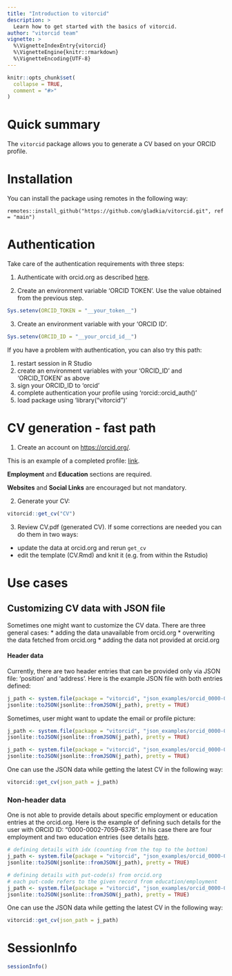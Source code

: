 ```yaml
---
title: "Introduction to vitorcid"
description: >
  Learn how to get started with the basics of vitorcid.
author: "vitorcid team"
vignette: >
  %\VignetteIndexEntry{vitorcid}
  %\VignetteEngine{knitr::rmarkdown}
  %\VignetteEncoding{UTF-8}
---
```


```r
knitr::opts_chunk$set(
  collapse = TRUE,
  comment = "#>"
)
```

# Quick summary

The `vitorcid` package allows you to generate a CV based on your ORCID profile.

# Installation

You can install the package using remotes in the following way:

```         
remotes::install_github("https://github.com/gladkia/vitorcid.git", ref = "main")
```

# Authentication

Take care of the authentication requirements with three steps:

1.  Authenticate with orcid.org as described [here](https://github.com/ropensci-archive/rorcid/blob/master/vignettes/authentication.Rmd).

2.  Create an environment variable 'ORCID TOKEN'. Use the value obtained from the previous step.

```r
Sys.setenv(ORCID_TOKEN = "__your_token__")

```

3.  Create an environment variable with your 'ORCID ID'.

```r
Sys.setenv(ORCID_ID = "__your_orcid_id__")

```

If you have a problem with authentication, you can also try this path:

1.  restart session in R Studio
2.  create an environment variables with your 'ORCID_ID' and 'ORCID_TOKEN' as above
3.  sign your ORCID_ID to 'orcid'
4.  complete authentication your profile using 'rorcid::orcid_auth()'
5.  load package using 'library("vitorcid")'

# CV generation - fast path

1.  Create an account on <https://orcid.org/>.

This is an example of a completed profile: [link](https://orcid.org/0000-0002-7059-6378/print).

**Employment** and **Education** sections are required.

**Websites** and **Social Links** are encouraged but not mandatory.

2.  Generate your CV:

```r
vitorcid::get_cv("CV")
```

3.  Review CV.pdf (generated CV). If some corrections are needed you can do them in two ways:

-   update the data at orcid.org and rerun `get_cv`
-   edit the template (CV.Rmd) and knit it (e.g. from within the Rstudio)

# Use cases

## Customizing CV data with JSON file

Sometimes one might want to customize the CV data. There are three general cases: \* adding the data unavailable from orcid.org \* overwriting the data fetched from orcid.org \* adding the data not provided at orcid.org

#### Header data

Currently, there are two header entries that can be provided only via JSON file: 'position' and 'address'. Here is the example JSON file with both entries defined:

```r
j_path <- system.file(package = "vitorcid", "json_examples/orcid_0000-0002-7059-6378_header_data.json")
jsonlite::toJSON(jsonlite::fromJSON(j_path), pretty = TRUE)
```

Sometimes, user might want to update the email or profile picture:

```r
j_path <- system.file(package = "vitorcid", "json_examples/orcid_0000-0002-7059-6378_email.json")
jsonlite::toJSON(jsonlite::fromJSON(j_path), pretty = TRUE)

j_path <- system.file(package = "vitorcid", "json_examples/orcid_0000-0002-7059-6378_profilepic.json")
jsonlite::toJSON(jsonlite::fromJSON(j_path), pretty = TRUE)
```

One can use the JSON data while getting the latest CV in the following way:

```r
vitorcid::get_cv(json_path = j_path)
```

### Non-header data

One is not able to provide details about specific employment or education entries at the orcid.org. Here is the example of defining such details for the user with ORCID ID: "0000-0002-7059-6378". In his case there are four employment and two education entries (see details [here](https://orcid.org/0000-0002-7059-6378/print).

```r
# defining details with idx (counting from the top to the bottom)
j_path <- system.file(package = "vitorcid", "json_examples/orcid_0000-0002-7059-6378_why_idx.json")
jsonlite::toJSON(jsonlite::fromJSON(j_path), pretty = TRUE)

# defining details with put-code(s) from orcid.org
# each put-code refers to the given record from education/employment
j_path <- system.file(package = "vitorcid", "json_examples/orcid_0000-0002-7059-6378_why_put-code.json")
jsonlite::toJSON(jsonlite::fromJSON(j_path), pretty = TRUE)
```

One can use the JSON data while getting the latest CV in the following way:

```r
vitorcid::get_cv(json_path = j_path)
```

# SessionInfo {.unnumbered}

```r
sessionInfo()
```
